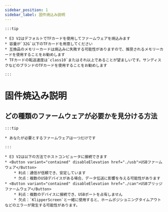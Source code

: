```yaml
---
sidebar_position: 1
sidebar_label: 固件焼込み説明
---
```


    :::tip

    * E3 V2はデフォルトでTFカードを使用してファームウェアを焼込みます
    * 容量が`32G`以下のTFカードを用意してください
    * 互換品のメモリーカードは焼込みに失敗する可能性がありますので、推奨されるメモリーカードを使用することをお勧めします
    * TFカードの転送速度は`class10`またはそれ以上であることが望ましいです。サンディスクなどのブランドのTFカードを使用することをお勧めします

    :::

# 固件焼込み説明


## どの種類のファームウェアが必要かを見分ける方法

    :::tip

    * あなたが必要とするファームウェアは一つだけです

    :::
    
    * E3 V2は以下の方法でホストコンピュータに接続できます
    * <Button variant="contained" disableElevation href="./usb">USBファームウェア</Button>
        * 利点：通信が信頼でき、安定しています
        * 欠点：複数のUSBデバイスがある場合、データ伝送に影響を与える可能性があります
    * <Button variant="contained" disableElevation href="./can">USBブリッジファームウェア</Button>
        * 利点：複数のデバイスに接続でき、USBポートを占有しません
        * 欠点：`KlipperScreen`と一緒に使用すると、ホームポジショニングタイムアウトなどのエラーが発生する可能性があります。
